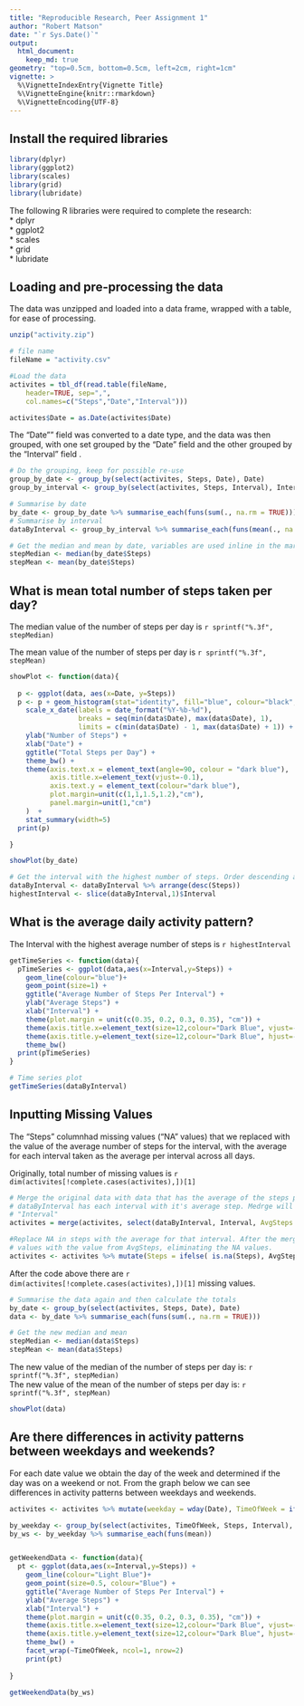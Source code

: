 ```yaml
---
title: "Reproducible Research, Peer Assignment 1"
author: "Robert Matson"
date: "`r Sys.Date()`"
output: 
  html_document:
    keep_md: true
geometry: "top=0.5cm, bottom=0.5cm, left=2cm, right=1cm"
vignette: >
  %\VignetteIndexEntry{Vignette Title}
  %\VignetteEngine{knitr::rmarkdown}
  %\VignetteEncoding{UTF-8}
---
```

## Install the required libraries

```r
library(dplyr)
library(ggplot2)
library(scales)
library(grid)
library(lubridate)
```
The following R libraries were required to complete the research:  
* dplyr  
* ggplot2  
* scales  
* grid  
* lubridate  

## Loading and pre-processing the data

The data was unzipped and loaded into a data frame, wrapped with a table, for ease of processing.
```r
unzip("activity.zip")

# file name
fileName = "activity.csv"

#Load the data
activites = tbl_df(read.table(fileName, 
    header=TRUE, sep=",", 
    col.names=c("Steps","Date","Interval")))

activites$Date = as.Date(activites$Date)
```

The "Date"" field was converted to a date type, and the data was then grouped, with one set grouped by the "Date" field and the other grouped by the "Interval" field .
```r
# Do the grouping, keep for possible re-use
group_by_date <- group_by(select(activites, Steps, Date), Date)
group_by_interval <- group_by(select(activites, Steps, Interval), Interval)

# Summarise by date
by_date <- group_by_date %>% summarise_each(funs(sum(., na.rm = TRUE)))
# Summarise by interval
dataByInterval <- group_by_interval %>% summarise_each(funs(mean(., na.rm = TRUE))) 

# Get the median and mean by date, variables are used inline in the markdown to output the values
stepMedian <- median(by_date$Steps)
stepMean <- mean(by_date$Steps)
```

## What is mean total number of steps taken per day?

The median value of the number of steps per day is `r sprintf("%.3f", stepMedian) `

The mean value of the number of steps per day is `r sprintf("%.3f", stepMean) `

```r
showPlot <- function(data){
  
  p <- ggplot(data, aes(x=Date, y=Steps))
  p <- p + geom_histogram(stat="identity", fill="blue", colour="black", position = position_dodge(), binwidth=20) + 
    scale_x_date(labels = date_format("%Y-%b-%d"),
                 breaks = seq(min(data$Date), max(data$Date), 1),
                 limits = c(min(data$Date) - 1, max(data$Date) + 1)) +
    ylab("Number of Steps") + 
    xlab("Date") + 
    ggtitle("Total Steps per Day") + 
    theme_bw() + 
    theme(axis.text.x = element_text(angle=90, colour = "dark blue"), 
          axis.title.x=element_text(vjust=-0.1),
          axis.text.y = element_text(colour="dark blue"),
          plot.margin=unit(c(1,1,1.5,1.2),"cm"),
          panel.margin=unit(1,"cm")
    )  +
    stat_summary(width=5)
  print(p)

}

showPlot(by_date)

# Get the interval with the highest number of steps. Order descending and then take the top entry using slice (dplyr)
dataByInterval <- dataByInterval %>% arrange(desc(Steps))
highestInterval <- slice(dataByInterval,1)$Interval

```

## What is the average daily activity pattern?

The Interval with the highest average number of steps is `r highestInterval`

```r

getTimeSeries <- function(data){
  pTimeSeries <- ggplot(data,aes(x=Interval,y=Steps)) + 
    geom_line(colour="blue")+
    geom_point(size=1) +
    ggtitle("Average Number of Steps Per Interval") + 
    ylab("Average Steps") + 
    xlab("Interval") + 
    theme(plot.margin = unit(c(0.35, 0.2, 0.3, 0.35), "cm")) + 
    theme(axis.title.x=element_text(size=12,colour="Dark Blue", vjust=-1)) +
    theme(axis.title.y=element_text(size=12,colour="Dark Blue", hjust=-1)) +
    theme_bw()
  print(pTimeSeries)
}

# Time series plot
getTimeSeries(dataByInterval)
```

## Inputting Missing Values

The "Steps" columnhad missing values ("NA" values) that we replaced with the value of the average number of steps for the interval, with the 
average for each interval taken as the average per interval across all days.

Originally, total number of missing values is `r dim(activites[!complete.cases(activites),])[1] `

```r
# Merge the original data with data that has the average of the steps per Interval from the data set
# dataByInterval has each interval with it's average step. Medrge will join on the common column, which will be 
# "Interval"
activites = merge(activites, select(dataByInterval, Interval, AvgSteps = Steps))

#Replace NA in steps with the average for that interval. After the merge we replace any NA step 
# values with the value from AvgSteps, eliminating the NA values.
activites <- activites %>% mutate(Steps = ifelse( is.na(Steps), AvgSteps, Steps))


```

After the code above there are `r dim(activites[!complete.cases(activites),])[1]` missing values.

```r

# Summarise the data again and then calculate the totals
by_date <- group_by(select(activites, Steps, Date), Date)
data <- by_date %>% summarise_each(funs(sum(., na.rm = TRUE)))

# Get the new median and mean
stepMedian <- median(data$Steps)
stepMean <- mean(data$Steps)
```

The new value of the median of the number of steps per day is: `r sprintf("%.3f", stepMedian) `  
The new value of the mean of the number of steps per day is: `r sprintf("%.3f", stepMean) `

```r
showPlot(data)
```


## Are there differences in activity patterns between weekdays and weekends?

For each date value we obtain the day of the week and determined if the day was on a weekend or not. From the graph below we can see differences in activity patterns between weekdays and weekends. 

```r
activites <- activites %>% mutate(weekday = wday(Date), TimeOfWeek = ifelse(weekday == 0 | weekday == 7, "Weekend", "Weekday"), TimeOfWeek = as.factor(TimeOfWeek))

by_weekday <- group_by(select(activites, TimeOfWeek, Steps, Interval), TimeOfWeek, Interval)
by_ws <- by_weekday %>% summarise_each(funs(mean))


getWeekendData <- function(data){
  pt <- ggplot(data,aes(x=Interval,y=Steps)) + 
    geom_line(colour="Light Blue")+
    geom_point(size=0.5, colour="Blue") +
    ggtitle("Average Number of Steps Per Interval") + 
    ylab("Average Steps") + 
    xlab("Interval") + 
    theme(plot.margin = unit(c(0.35, 0.2, 0.3, 0.35), "cm")) + 
    theme(axis.title.x=element_text(size=12,colour="Dark Blue", vjust=-1)) +
    theme(axis.title.y=element_text(size=12,colour="Dark Blue", hjust=-1)) +
    theme_bw() +
    facet_wrap(~TimeOfWeek, ncol=1, nrow=2)
    print(pt)
    
}

getWeekendData(by_ws)

```